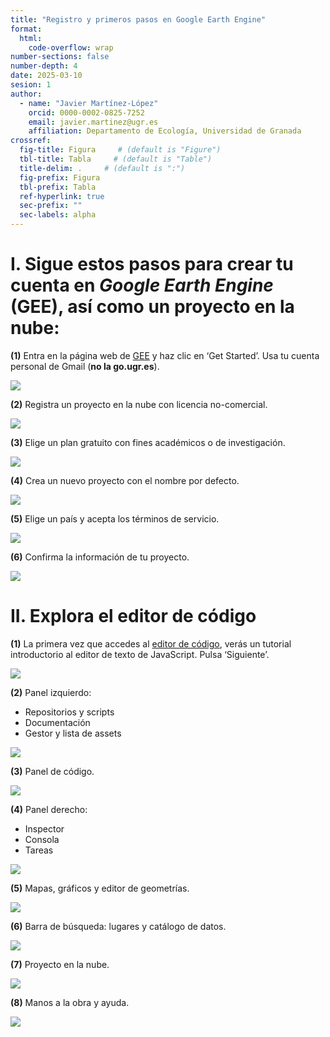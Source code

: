 ```yaml
---
title: "Registro y primeros pasos en Google Earth Engine"
format:
  html:
    code-overflow: wrap
number-sections: false
number-depth: 4
date: 2025-03-10
sesion: 1
author: 
  - name: "Javier Martínez-López"
    orcid: 0000-0002-0825-7252
    email: javier.martinez@ugr.es
    affiliation: Departamento de Ecología, Universidad de Granada
crossref:
  fig-title: Figura     # (default is "Figure")
  tbl-title: Tabla     # (default is "Table")
  title-delim: .     # (default is ":")
  fig-prefix: Figura
  tbl-prefix: Tabla
  ref-hyperlink: true
  sec-prefix: ""
  sec-labels: alpha
---
```


# I. Sigue estos pasos para crear tu cuenta en *Google Earth Engine* (GEE), así como un proyecto en la nube:

**(1)** Entra en la página web de [GEE](https://earthengine.google.com/) y haz clic en 'Get Started'. Usa tu cuenta personal de Gmail (**no la go.ugr.es**).

![](https://raw.githubusercontent.com/javimarlop/datasets/master/pictures/gee1.png)

**(2)** Registra un proyecto en la nube con licencia no-comercial. 

![](https://raw.githubusercontent.com/javimarlop/datasets/master/pictures/gee2.png)

**(3)** Elige un plan gratuito con fines académicos o de investigación. 

![](https://raw.githubusercontent.com/javimarlop/datasets/master/pictures/gee3.png)

**(4)** Crea un nuevo proyecto con el nombre por defecto. 

![](https://raw.githubusercontent.com/javimarlop/datasets/master/pictures/gee4.png)

**(5)** Elige un país y acepta los términos de servicio. 

![](https://raw.githubusercontent.com/javimarlop/datasets/master/pictures/gee5.png)

**(6)** Confirma la información de tu proyecto. 

![](https://raw.githubusercontent.com/javimarlop/datasets/master/pictures/gee6.png)

# II. Explora el editor de código

**(1)** La primera vez que accedes al [editor de código](https://code.earthengine.google.com/), verás un tutorial introductorio al editor de texto de JavaScript. Pulsa 'Siguiente'.

![](https://raw.githubusercontent.com/javimarlop/datasets/master/pictures/gee8.png)

**(2)** Panel izquierdo:

+ Repositorios y scripts
+ Documentación
+ Gestor y lista de assets

![](https://raw.githubusercontent.com/javimarlop/datasets/master/pictures/gee9.png)

**(3)** Panel de código.

![](https://raw.githubusercontent.com/javimarlop/datasets/master/pictures/gee10.png)

**(4)** Panel derecho:

+ Inspector
+ Consola
+ Tareas

![](https://raw.githubusercontent.com/javimarlop/datasets/master/pictures/gee11.png)

**(5)** Mapas, gráficos y editor de geometrías.

![](https://raw.githubusercontent.com/javimarlop/datasets/master/pictures/gee12.png)

**(6)** Barra de búsqueda: lugares y catálogo  de datos.

![](https://raw.githubusercontent.com/javimarlop/datasets/master/pictures/gee13.png)

**(7)** Proyecto en la nube.

![](https://raw.githubusercontent.com/javimarlop/datasets/master/pictures/gee14.png)

**(8)** Manos a la obra y ayuda.

![](https://raw.githubusercontent.com/javimarlop/datasets/master/pictures/gee15.png)
